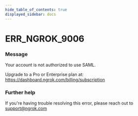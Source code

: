 ```yaml
---
hide_table_of_contents: true
displayed_sidebar: docs
---
```



# ERR_NGROK_9006

### Message

Your account is not authorized to use SAML.

Upgrade to a Pro or Enterprise plan at: https://dashboard.ngrok.com/billing/subscription

<ErrorDetails error="err_ngrok_9006" />

### Further help

If you're having trouble resolving this error, please reach out to [support@ngrok.com](mailto:support@ngrok.com?subject=Help%20with%20ERR_NGROK_9006)

